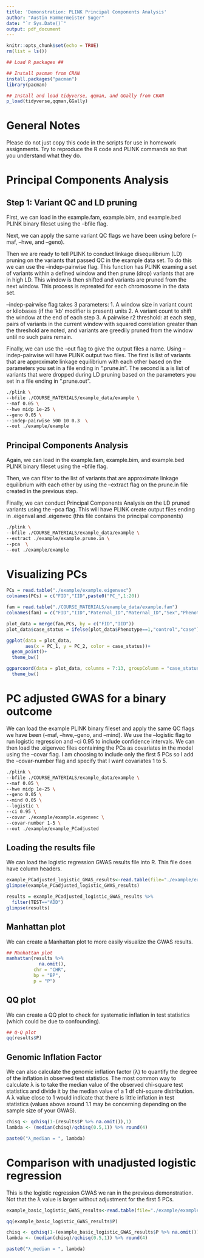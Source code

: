 ```yaml
---
title: 'Demonstration: PLINK Principal Components Analysis'
author: "Austin Hammermeister Suger"
date: "`r Sys.Date()`"
output: pdf_document
---
```


```r
knitr::opts_chunk$set(echo = TRUE)
rm(list = ls())

## Load R packages ##

## Install pacman from CRAN
install.packages("pacman")
library(pacman)

## Install and load tidyverse, qqman, and GGally from CRAN
p_load(tidyverse,qqman,GGally)
```

# General Notes

Please do not just copy this code in the scripts for use in homework assignments. Try to reproduce the R code and PLINK commands so that you understand what they do.

# Principal Components Analysis

## Step 1: Variant QC and LD pruning

First, we can load in the example.fam, example.bim, and example.bed PLINK binary fileset using the --bfile flag. 

Next, we can apply the same variant QC flags we have been using before (--maf, --hwe, and --geno).

Then we are ready to tell PLINK to conduct linkage disequilibrium (LD) pruning on the variants that passed QC in the example data set. To do this we can use the --indep-pairwise flag. This function has PLINK examing a set of variants within a defined window and then prune (drop) variants that are in high LD. This window is then shifted and variants are pruned from the next window. This process is repreated for each chromosome in the data set. 

--indep-pairwise flag takes 3 parameters:
1. A window size in variant count or kilobases (if the 'kb' modifier is present) units
2. A variant count to shift the window at the end of each step 
3. A pairwise r2 threshold: at each step, pairs of variants in the current window with squared correlation greater than the threshold are noted, and variants are greedily pruned from the window until no such pairs remain.

Finally, we can use the --out flag to give the output files a name. Using --indep-pairwise will have PLINK output two files. The first is list of variants that are approximate linkage equilibrium with each other based on the parameters you set in a file ending in ".prune.in". The second is a is list of variants that were dropped during LD pruning based on the parameters you set in a file ending in ".prune.out".

```bash
./plink \
--bfile ./COURSE_MATERIALS/example_data/example \
--maf 0.05 \
--hwe midp 1e-25 \
--geno 0.05 \
--indep-pairwise 500 10 0.3  \
--out ./example/example
```

## Principal Components Analysis 

Again, we can load in the example.fam, example.bim, and example.bed PLINK binary fileset using the --bfile flag. 

Then, we can filter to the list of variants that are approximate linkage equilibrium with each other by using the --extract flag on the prune.in file created in the previous step.

Finally, we can conduct Principal Components Analysis on the LD pruned variants using the --pca flag. This will have PLINK create output files ending in .eigenval and .eigenvec (this file contains the principal components)

```bash
./plink \
--bfile ./COURSE_MATERIALS/example_data/example \
--extract ./example/example.prune.in \
--pca  \
--out ./example/example
```

# Visualizing PCs

```r
PCs = read.table("./example/example.eigenvec")
colnames(PCs) = c("FID","IID",paste0("PC_",1:20))

fam = read.table("./COURSE_MATERIALS/example_data/example.fam")
colnames(fam) = c("FID","IID","Paternal_ID","Maternal_ID","Sex","Phenotype")

plot_data = merge(fam,PCs, by = c("FID","IID"))
plot_data$case_status = ifelse(plot_data$Phenotype==1,"control","case") 
```

```r
ggplot(data = plot_data,
       aes(x = PC_1, y = PC_2, color = case_status))+
  geom_point()+
  theme_bw()

ggparcoord(data = plot_data, columns = 7:13, groupColumn = "case_status")+
  theme_bw()
```

# PC adjusted GWAS for a binary outcome

We can load the example PLINK binary fileset and apply the same QC flags we have been  (--maf, --hwe,--geno, and --mind). We use the --logistic flag to run logistic regression and --ci 0.95 to include confidence intervals. We can then load the .eigenvec files containing the PCs as covariates in the model using the --covar flag. I am choosing to include only the first 5 PCs so I add the --covar-number flag and specify that I want covariates 1 to 5. 

```bash
./plink \
--bfile ./COURSE_MATERIALS/example_data/example \
--maf 0.05 \
--hwe midp 1e-25 \
--geno 0.05 \
--mind 0.05 \
--logistic \
--ci 0.95 \
--covar ./example/example.eigenvec \
--covar-number 1-5 \
--out ./example/example_PCadjusted
```

## Loading the results file

We can load the logistic regression GWAS results file into R. This file does have column headers.

```r
example_PCadjusted_logistic_GWAS_results<-read.table(file="./example/example_PCadjusted.assoc.logistic", header=TRUE, na="NA")
glimpse(example_PCadjusted_logistic_GWAS_results)

results = example_PCadjusted_logistic_GWAS_results %>% 
  filter(TEST=="ADD")
glimpse(results)
```

## Manhattan plot

We can create a Manhattan plot to more easily visualize the GWAS results.

```r
## Manhattan plot 
manhattan(results %>%
            na.omit(),
          chr = "CHR",
          bp = "BP", 
          p = "P")

```

## QQ plot

We can create a QQ plot to check for systematic inflation in test statistics (which could be due to confounding).

```r
## Q-Q plot
qq(results$P)

```

## Genomic Inflation Factor

We can also calculate the genomic inflation factor (λ) to quantify the degree of the inflation in observed test statistics. The most common way to calculate λ is to take the median value of the observed chi-square test statistics and divide it by the median value of a 1 df chi-square distribution. A λ value close to 1 would indicate that there is little inflation in test statistics (values above around 1.1 may be concerning depending on the sample size of your GWAS).

```r
chisq <- qchisq(1-(results$P %>% na.omit()),1)
lambda <- (median(chisq)/qchisq(0.5,1)) %>% round(4)

paste0("λ_median = ", lambda)
```

# Comparison with unadjusted logistic regression
This is the logistic regression GWAS we ran in the previous demonstration. Not that the λ value is larger without adjustment for the first 5 PCs.

```r
example_basic_logistic_GWAS_results<-read.table(file="./example/example_basic.assoc.logistic", header = TRUE, na = NA)

qq(example_basic_logistic_GWAS_results$P)

chisq <- qchisq(1-(example_basic_logistic_GWAS_results$P %>% na.omit()),1)
lambda <- (median(chisq)/qchisq(0.5,1)) %>% round(4)

paste0("λ_median = ", lambda)
```
